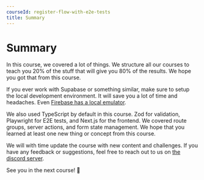 ```yaml
---
courseId: register-flow-with-e2e-tests
title: Summary
---
```



# Summary

In this course, we covered a lot of things. We structure all our courses to teach you 20% of the stuff that will give you 80% of the results. We hope you got that from this course.

If you ever work with Supabase or something similar, make sure to setup the local development environment. It will save you a lot of time and headaches. Even [Firebase has a local emulator](https://firebase.google.com/docs/emulator-suite).

We also used TypeScript by default in this course. Zod for validation, Playwright for E2E tests, and Next.js for the frontend. We covered route groups, server actions, and form state management. We hope that you learned at least one new thing or concept from this course.

We will with time update the course with new content and challenges. If you have any feedback or suggestions, feel free to reach out to us on [the discord server](https://discord.gg/DWAVqksVtx).

See you in the next course! 🚀
